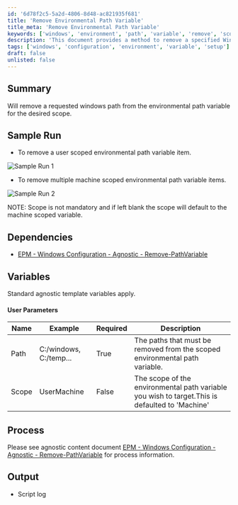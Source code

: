 ```yaml
---
id: '6d78f2c5-5a2d-4806-8d48-ac821935f681'
title: 'Remove Environmental Path Variable'
title_meta: 'Remove Environmental Path Variable'
keywords: ['windows', 'environment', 'path', 'variable', 'remove', 'scope']
description: 'This document provides a method to remove a specified Windows path from the environmental path variable for a desired scope, including user and machine scoped options. It includes sample runs, dependencies, and parameter details.'
tags: ['windows', 'configuration', 'environment', 'variable', 'setup']
draft: false
unlisted: false
---
```

## Summary

Will remove a requested windows path from the environmental path variable for the desired scope.

## Sample Run

- To remove a user scoped environmental path variable item.

![Sample Run 1](../../../static/img/Remove-Environmental-Path-Variable/image_1.png)

- To remove multiple machine scoped environmental path variable items.

![Sample Run 2](../../../static/img/Remove-Environmental-Path-Variable/image_2.png)

NOTE: Scope is not mandatory and if left blank the scope will default to the machine scoped variable.

## Dependencies

- [EPM - Windows Configuration - Agnostic - Remove-PathVariable](https://proval.itglue.com/DOC-5078775-11976271)

## Variables

Standard agnostic template variables apply.

#### User Parameters

| Name  | Example                  | Required | Description                                                                                     |
|-------|--------------------------|----------|-------------------------------------------------------------------------------------------------|
| Path  | C:/windows, C:/temp...  | True     | The paths that must be removed from the scoped environmental path variable.                    |
| Scope | UserMachine          | False    | The scope of the environmental path variable you wish to target.This is defaulted to 'Machine' |

## Process

Please see agnostic content document [EPM - Windows Configuration - Agnostic - Remove-PathVariable](https://proval.itglue.com/DOC-5078775-11976271) for process information.

## Output

- Script log












